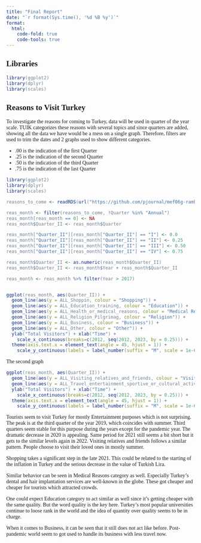 ```yaml
---
title: "Final Report"
date: "`r format(Sys.time(), '%d %B %y')`"
format:
  html:
    code-fold: true
    code-tools: true
---
```


<style>
body {
  font-family: Calibri;
}
pre {
  color: #708090
}

</style>

## Libraries {-}
```r
library(ggplot2)
library(dplyr)
library(scales)

```

## Reasons to Visit Turkey 

To investigate the reasons for coming to Turkey, data will be used in quarter of the year scale. TUIK categorizes these reasons with several topics and since quarters are added, showing all the data we have would be a mess on a single graph. Therefore, filters are used to trim the dates and 2 graphs used to show different categories.

* .00 is the indication of the first Quarter
* .25 is the indication of the second Quarter
* .50 is the indication of the third Quarter
* .75 is the indication of the last Quarter


```r
library(ggplot2)
library(dplyr)
library(scales)

reasons_to_come <- readRDS(url("https://github.com/pjournal/mef06g-ramble-on/blob/main/term_project/purposes.rds?raw=true"))

reas_month <- filter(reasons_to_come, !Quarter %in% "Annual")
reas_month[reas_month == 0] <- NA
reas_month$Quarter_II <- reas_month$Quarter

reas_month["Quarter_II"][reas_month["Quarter_II"] == "I"] <- 0.0
reas_month["Quarter_II"][reas_month["Quarter_II"] == "II"] <- 0.25
reas_month["Quarter_II"][reas_month["Quarter_II"] == "III"] <- 0.50
reas_month["Quarter_II"][reas_month["Quarter_II"] == "IV"] <- 0.75

reas_month$Quarter_II <- as.numeric(reas_month$Quarter_II)
reas_month$Quarter_II <- reas_month$Year + reas_month$Quarter_II

reas_month <- reas_month %>% filter(Year > 2017)


ggplot(reas_month, aes(Quarter_II)) + 
  geom_line(aes(y = ALL_Shoppin, colour = "Shopping")) + 
  geom_line(aes(y = ALL_Education_training, colour = "Education")) + 
  geom_line(aes(y = ALL_Health_or_medical_reasons, colour = "Medical Reasons")) + 
  geom_line(aes(y = ALL_Religion_Pilgrimag, colour = "Religion")) + 
  geom_line(aes(y = ALL_Business, colour = "Business")) + 
  geom_line(aes(y = ALL_Other, colour = "Other")) + 
  ylab("Total Visitors") + xlab("Time") +
    scale_x_continuous(breaks=c(2012, seq(2012, 2023, by = 0.25))) +
  theme(axis.text.x = element_text(angle = 45, hjust = 1)) +
    scale_y_continuous(labels = label_number(suffix = "M", scale = 1e-6))

```
The second graph

```r
ggplot(reas_month, aes(Quarter_II)) + 
  geom_line(aes(y = ALL_Visiting_relatives_and_friends, colour = "Visiting Relatives")) +
  geom_line(aes(y = ALL_Travel_entertainment_sportive_or_cultural_activities, colour = "Travel/Entertainment/Cultural etc.")) + 
  ylab("Total Visitors") + xlab("Time") +
    scale_x_continuous(breaks=c(2012, seq(2012, 2023, by = 0.25))) +
  theme(axis.text.x = element_text(angle = 45, hjust = 1)) +
    scale_y_continuous(labels = label_number(suffix = "M", scale = 1e-6))
```

Tourists seem to visit Turkey for mostly Entertainment purposes which is not surprising. The peak is at the third quarter of the year 2019, which coincides with summer. Third quarters seem stable for this purpose during the years except for the pandemic year. The dramatic decrease in 2020 is appealing. Same period for 2021 still seems a bit short but it gets to the similar levels again in 2022. Visiting relatives and friends follows a similar pattern. People choose to visit their loved ones in mostly summer.

Shopping takes a significant step in the late 2021. This could be related to the starting of the inflation in Turkey and the serious decrease in the value of Turkish Lira. 

Similar behavior can be seen in Medical Reasons category as well. Especially Turkey's dental and hair implantation services are well-known in the globe. These got cheaper and cheaper for tourists which attracted crowds.

One could expect Education category to act similar as well since it's getting cheaper with the same quality. But the word quality is the key here. Turkey's most popular universities continue to loose rank in the world and the idea of quantity over quality seems to be in charge.

When it comes to Business, it can be seen that it still does not act like before. Post-pandemic world seem to got used to handle its business with less travel now.


